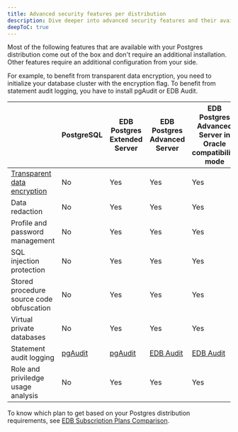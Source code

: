 ```yaml
---
title: Advanced security features per distribution
description: Dive deeper into advanced security features and their availability per Postgres distribution.
deepToC: true
---
```


Most of the following features that are available with your Postgres distribution come out of the box and don't require an additional installation. 
Other features require an additional configuration from your side. 

For example, to benefit from transparent data encryption, you need to initialize your database cluster with the encryption flag. 
To benefit from statement audit logging, you have to install pgAudit or EDB Audit.

[there are epas topics for almost all of the features below, should we link to those even if they are epas-specific?]: #

|                                            | PostgreSQL                         | EDB Postgres Extended Server       | EDB Postgres Advanced Server                                                                                                                    | EDB Postgres Advanced Server in Oracle compatibility mode                                                                                                    |
|--------------------------------------------|------------------------------------|------------------------------------|-------------------------------------------------------------------------------------------------------------------------------------------------|--------------------------------------------------------------------------------------------------------------------------------------------------------------|
| [Transparent data encryption](/tde/latest) | No                                 | Yes                                | Yes                                                                                                                                             | Yes                                                                                                                                                          |
| Data redaction                             | No                                 | Yes                                | Yes                                                                                                                                             | Yes                                                                                                                                                          |
| Profile and password management            | No                                 | Yes                                | Yes                                                                                                                                             | Yes                                                                                                                                                          |
| SQL injection protection                   | No                                 | Yes                                | Yes                                                                                                                                             | Yes                                                                                                                                                          |
| Stored procedure source code obfuscation   | No                                 | Yes                                | Yes                                                                                                                                             | Yes                                                                                                                                                          |
| Virtual private databases                  | No                                 | Yes                                | Yes                                                                                                                                             | Yes                                                                                                                                                          |
| Statement audit logging                    | [pgAudit](/pg_extensions/pgaudit/) | [pgAudit](/pg_extensions/pgaudit/) | [EDB Audit](/epas/latest/database_administration/01_configuration_parameters/03_configuration_parameters_by_functionality/07_auditing_settings/) | [EDB Audit](/epas/latest/database_administration/01_configuration_parameters/03_configuration_parameters_by_functionality/07_auditing_settings/01_edb_audit) |
| Role and priviledge usage analysis         | No                                 | Yes                                | Yes                                                                                                                                             | Yes                                                                                                                                                          |

To know which plan to get based on your Postgres distribution requirements, see [EDB Subscription Plans Comparison](https://www.enterprisedb.com/products/plans-comparison).

